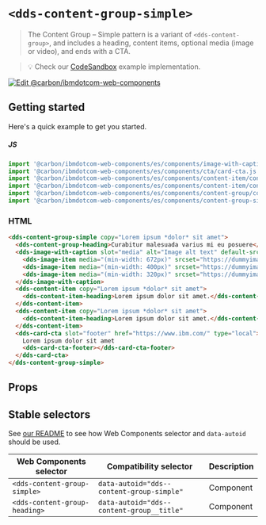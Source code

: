
# `<dds-content-group-simple>`

> The Content Group – Simple pattern  is a variant of `<dds-content-group>`, and
> includes a heading, content items, optional media (image or video), and ends with a CTA.

> 💡 Check our
> [CodeSandbox](https://githubbox.com/carbon-design-system/carbon-for-ibm-dotcom/tree/master/packages/web-components/examples/codesandbox/components/content-group-simple)
> example implementation.

[![Edit @carbon/ibmdotcom-web-components](https://codesandbox.io/static/img/play-codesandbox.svg)](https://githubbox.com/carbon-design-system/carbon-for-ibm-dotcom/tree/master/packages/web-components/examples/codesandbox/components/content-group-simple)

## Getting started

Here's a quick example to get you started.

##### JS

```javascript
import '@carbon/ibmdotcom-web-components/es/components/image-with-caption/image-with-caption.js';
import '@carbon/ibmdotcom-web-components/es/components/cta/card-cta.js';
import '@carbon/ibmdotcom-web-components/es/components/content-item/content-item.js';
import '@carbon/ibmdotcom-web-components/es/components/content-item/content-item-heading.js';
import '@carbon/ibmdotcom-web-components/es/components/content-group/content-group-heading.js';
import '@carbon/ibmdotcom-web-components/es/components/content-group-simple/content-group-simple.js';
```

### HTML

```html
<dds-content-group-simple copy="Lorem ipsum *dolor* sit amet">
  <dds-content-group-heading>Curabitur malesuada varius mi eu posuere</dds-content-group-heading>
  <dds-image-with-caption slot="media" alt="Image alt text" default-src="https://dummyimage.com/672x378/ee5396/161616&text=16:9" heading="Curabitur malesuada varius mi eu posuere">
    <dds-image-item media="(min-width: 672px)" srcset="https://dummyimage.com/672x378/ee5396/161616&text=16:9"> </dds-image-item>
    <dds-image-item media="(min-width: 400px)" srcset="https://dummyimage.com/400x225/ee5396/161616&text=16:9"> </dds-image-item>
    <dds-image-item media="(min-width: 320px)" srcset="https://dummyimage.com/320x180/ee5396/161616&text=16:9"> </dds-image-item>
  </dds-image-with-caption>
  <dds-content-item copy="Lorem ipsum *dolor* sit amet">
    <dds-content-item-heading>Lorem ipsum dolor sit amet.</dds-content-item-heading>
  </dds-content-item>
  <dds-content-item copy="Lorem ipsum *dolor* sit amet">
    <dds-content-item-heading>Lorem ipsum dolor sit amet.</dds-content-item-heading>
  </dds-content-item>
  <dds-card-cta slot="footer" href="https://www.ibm.com/" type="local">
    Lorem ipsum dolor sit amet
    <dds-card-cta-footer></dds-card-cta-footer>
  </dds-card-cta>
</dds-content-group-simple>
```

## Props

<Props of="dds-content-group-simple" />

## Stable selectors

See [our README](https://github.com/carbon-design-system/carbon-for-ibm-dotcom/tree/master/packages/web-components#stable-selectors-for-analytics-and-integratione2e-testing-in-web-components) to see how Web Components selector and `data-autoid` should be used.

| Web Components selector       | Compatibility selector                    | Description |
| ----------------------------- | ----------------------------------------- | ----------- |
| `<dds-content-group-simple>`  | `data-autoid="dds--content-group-simple"` | Component   |
| `<dds-content-group-heading>` | `data-autoid="dds--content-group__title"` | Component   |

<Description markdown={contributing} />
